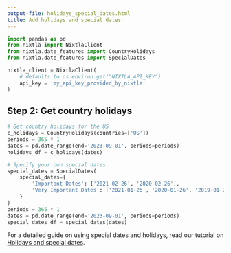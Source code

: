 ```yaml
---
output-file: holidays_special_dates.html
title: Add holidays and special dates
---
```



```python
import pandas as pd
from nixtla import NixtlaClient
from nixtla.date_features import CountryHolidays
from nixtla.date_features import SpecialDates
```


```python
nixtla_client = NixtlaClient(
    # defaults to os.environ.get("NIXTLA_API_KEY")
    api_key = 'my_api_key_provided_by_nixtla'
)
```

## Step 2: Get country holidays

```python
# Get country holidays for the US
c_holidays = CountryHolidays(countries=['US'])
periods = 365 * 1
dates = pd.date_range(end='2023-09-01', periods=periods)
holidays_df = c_holidays(dates)

# Specify your own special dates
special_dates = SpecialDates(
    special_dates={
        'Important Dates': ['2021-02-26', '2020-02-26'],
        'Very Important Dates': ['2021-01-26', '2020-01-26', '2019-01-26']
    }
)
periods = 365 * 1
dates = pd.date_range(end='2023-09-01', periods=periods)
special_dates_df = special_dates(dates)
```

For a detailed guide on using special dates and holidays, read our
tutorial on [Holidays and special
dates](https://docs.nixtla.io/docs/tutorials-holidays_and_special_dates).

